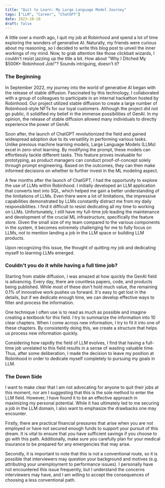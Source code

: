 ```yaml
---
title: "Quit to Learn: My Large Language Model Journey"
tags: ["LLM", "Career", "ChatGPT"]
date: 2023-10-18
draft: false
---
```


A little over a month ago, I quit my job at Robinhood and spend a lot of time exploring the wonders of generative AI. Naturally, my friends were curious about my reasoning, so I decided to write this blog post to unveil the inner workings of my mind. Now, to grab attention like those clickbait wizards, I couldn't resist jazzing up the title a bit. How about "Why I Ditched My $500K+ Robinhood Job!"? Sounds intriguing, doesn't it?

### The Beginning

In September 2022, my journey into the world of generative AI began with the release of stable diffusion. Fascinated by this technology, I collaborated with a group of colleagues to participate in an internal hackathon hosted by Robinhood. Our project utilized stable diffusion to create a large number of Robinhood-style NFTs for our loyal customers. Although the project did not go public, it solidified my belief in the immense possibilities of GenAI. In my opinion, the release of stable diffusion allowed many individuals to directly experience the power of GenAI.

Soon after, the launch of ChatGPT revolutionized the field and gained widespread adoption due to its versatility in performing various tasks. Unlike previous machine learning models, Large Language Models (LLMs) excel in zero-shot learning. By modifying the prompt, these models can effortlessly tackle different tasks. This feature proves invaluable for prototyping, as product managers can conduct proof-of-concept solely through prompt engineering. Based on the outcomes, they can then make informed decisions on whether to further invest in the ML modeling aspect.

A few months after the launch of ChatGPT, I had the opportunity to explore the use of LLMs within Robinhood. I initially developed an LLM application that converts text into SQL, which helped me gain a better understanding of the limitations of LLMs. Even there were a lot of limitations, the impressive capabilities demonstrated by LLMs constantly distract me from my daily responsibilities. I find it difficult to resist dedicating all my time to working on LLMs. Unfortunately, I still have my full-time job leading the maintenance and development of the crucial ML infrastructure, specifically the feature store. Given the small size of my team compared to the various components in the system, it becomes extremely challenging for me to fully focus on LLMs, not to mention landing a job in the LLM space or building LLM products.

Upon recognizing this issue, the thought of quitting my job and dedicating myself to learning LLMs emerged.

### Couldn't you do it while having a full time job?

Starting from stable diffusion, I was amazed at how quickly the GenAI field is advancing. Every day, there are countless papers, code, and products being published. While most of these don't hold much value, the remaining 0.1% of innovative work pushes us forward. It's easy to get lost in the details, but if we dedicate enough time, we can develop effective ways to filter and process the information.

One technique I often use is to read as much as possible and imagine creating a textbook for this field. I try to summarize the information into 10 clear chapters. When I come across new information, I try to fit it into one of these chapters. By consistently doing this, we create a structure that helps us process new information quickly.

Considering how rapidly the field of LLM evolves, I find that having a full-time job unrelated to this field results in a sense of wasting valuable time. Thus, after some deliberation, I made the decision to leave my position at Robinhood in order to dedicate myself completely to pursuing my goals in LLM.

### The Down Side

I want to make clear that I am not advocating for anyone to quit their jobs at this moment, nor am I suggesting that this is the sole method to enter the LLM field. However, I have found it to be an effective approach in maximizing my personal potential. While it has ultimately led to me securing a job in the LLM domain, I also want to emphasize the drawbacks one may encounter.

Firstly, there are practical financial pressures that arise when you are not employed or have not secured enough funds to support your pursuit of this dream. It is vital to ensure that you have sufficient savings if you choose to go with this path. Additionally, make sure you carefully plan for your medical insurance to be prepared for any emergencies that may arise.

Secondly, it is important to note that this is not a conventional route, so it is possible that interviewers may question your background and motives (e.g. attributing your unemployment to performance issues). I personally have not encountered this issue frequently, but I understand the concerns interviewers may have, and I am willing to accept the consequences of choosing a less conventional path.
